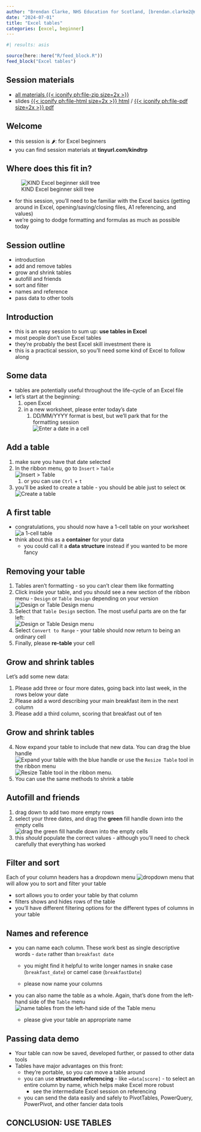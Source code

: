 ---
author: "Brendan Clarke, NHS Education for Scotland, [brendan.clarke2@nhs.scot](mailto:brendan.clarke2@nhs.scot)"
date: "2024-07-01"
title: "Excel tables"
categories: [excel, beginner]
---


```{r}
#| results: asis

source(here::here("R/feed_block.R"))
feed_block("Excel tables")

```


:::{.callout-note collapse=false appearance='default' icon=true}

## Session materials
+ [all materials {{< iconify ph:file-zip size=2x >}}](src/excel_tables.zip)
+ slides [{{< iconify ph:file-html size=2x >}} html](src/excel_tables.html) / [{{< iconify ph:file-pdf size=2x >}} pdf](src/excel_tables.pdf)
:::


## Welcome

-   this session is 🌶: for Excel beginners
-   you can find session materials at **tinyurl.com/kindtrp**



## Where does this fit in?

![KIND Excel beginner skill tree](images/clipboard-3911010684.png)

-   for this session, you'll need to be familiar with the Excel basics (getting around in Excel, opening/saving/closing files, A1 referencing, and values)
-   we're going to dodge formatting and formulas as much as possible today

## Session outline

-   introduction
-   add and remove tables
-   grow and shrink tables
-   autofill and friends
-   sort and filter
-   names and reference
-   pass data to other tools

## Introduction

-   this is an easy session to sum up: **use tables in Excel**
-   most people don't use Excel tables
-   they're probably the best Excel skill investment there is
-   this is a practical session, so you'll need some kind of Excel to follow along

## Some data

-   tables are potentially useful throughout the life-cycle of an Excel file
-   let's start at the beginning:
    1.  open Excel
    2.  in a new worksheet, please enter today's date
        1.  DD/MM/YYYY format is best, but we'll park that for the formatting session </br> ![Enter a date in a cell](images/clipboard-3905090772.png)

## Add a table

1. make sure you have that date selected
1.  In the ribbon menu, go to `Insert` `>` `Table` </br> ![`Insert` `>` `Table`](images/clipboard-112703173.png)
    1.  or you can use `Ctrl` + `t`
2.  you'll be asked to create a table - you should be able just to select `OK` </br> ![Create a table](images/clipboard-3913166740.png)

## A first table

-   congratulations, you should now have a 1-cell table on your worksheet </br>![a 1-cell table](images/clipboard-467996436.png)
-   think about this as a **container** for your data
    -   you could call it a **data structure** instead if you wanted to be more fancy

## Removing your table

1.  Tables aren't formatting - so you can't clear them like formatting
2.  Click inside your table, and you should see a new section of the ribbon menu - `Design` or `Table Design` depending on your version </br>![`Design` or `Table Design` menu](images/clipboard-903977516.png)
3.  Select that `Table Design` section. The most useful parts are on the far left: </br> ![`Design` or `Table Design` menu](images/clipboard-1056500409.png)
4.  Select `Convert to Range` - your table should now return to being an ordinary cell
5.  Finally, please **re-table** your cell

## Grow and shrink tables

Let's add some new data:

1.  Please add three or four more dates, going back into last week, in the rows below your date
2.  Please add a word describing your main breakfast item in the next column
3.  Please add a third column, scoring that breakfast out of ten

## Grow and shrink tables
4. Now expand your table to include that new data. You can drag the blue handle </br>![Expand your table with the blue handle](images/clipboard-2487072995.png) or use the `Resize Table` tool in the ribbon menu </br> ![`Resize Table` tool in the ribbon menu](images/clipboard-1207705760.png). 
1. You can use the same methods to shrink a table

## Autofill and friends

1.  drag down to add two more empty rows
1.  select your three dates, and drag the **green** fill handle down into the empty cells </br>![drag the **green** fill handle down into the empty cells](images/clipboard-3445425412.png)
1.  this *should* populate the correct values - although you'll need to check carefully that everything has worked

## Filter and sort

Each of your column headers has a dropdown menu ![dropdown menu](images/clipboard-1297021923.png) that will allow you to sort and filter your table

- sort allows you to order your table by that column
- filters shows and hides rows of the table
- you'll have different filtering options for the different types of columns in your table

## Names and reference

- you can name each column. These work best as single descriptive words - `date` rather than `breakfast date`

    -   you might find it helpful to write longer names in snake case (`breakfast_date`) or camel case (`breakfastDate`)

    -   please now name your columns

-   you can also name the table as a whole. Again, that's done from the left-hand side of the `Table` menu </br> ![name tables from the left-hand side of the `Table` menu](images/clipboard-3100742867.png)

    -   please give your table an appropriate name

## Passing data demo

-   Your table can now be saved, developed further, or passed to other data tools
-   Tables have major advantages on this front:
    -   they're portable, so you can move a table around
    -   you can use **structured referencing** - like `=data[score]` - to select an entire column by name, which helps make Excel more robust
        -   see the intermediate Excel session on referencing
    -   you can send the data easily and safely to PivotTables, PowerQuery, PowerPivot, and other fancier data tools

## CONCLUSION: USE TABLES {.center}
